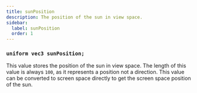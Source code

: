```yaml
---
title: sunPosition
description: The position of the sun in view space.
sidebar:
  label: sunPosition
  order: 1
---
```


### `uniform vec3 sunPosition;`

This value stores the position of the sun in view space. The length of this value is always `100`, as it represents a position not a direction. This value can be converted to screen space directly to get the screen space position of the sun.